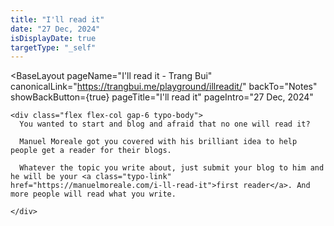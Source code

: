 ```yaml
---
title: "I'll read it"
date: "27 Dec, 2024"
isDisplayDate: true
targetType: "_self"
---
```



<BaseLayout
  pageName="I'll read it - Trang Bui"
  canonicalLink="https://trangbui.me/playground/illreadit/"
  backTo="Notes"
  showBackButton={true}
  pageTitle="I'll read it"
  pageIntro="27 Dec, 2024"
>
    <div class="flex flex-col gap-6 typo-body">
      You wanted to start and blog and afraid that no one will read it? 
      
      Manuel Moreale got you covered with his brilliant idea to help people get a reader for their blogs. 
      
      Whatever the topic you write about, just submit your blog to him and he will be your <a class="typo-link" href="https://manuelmoreale.com/i-ll-read-it">first reader</a>. And more people will read what you write.

    </div>

</BaseLayout>
